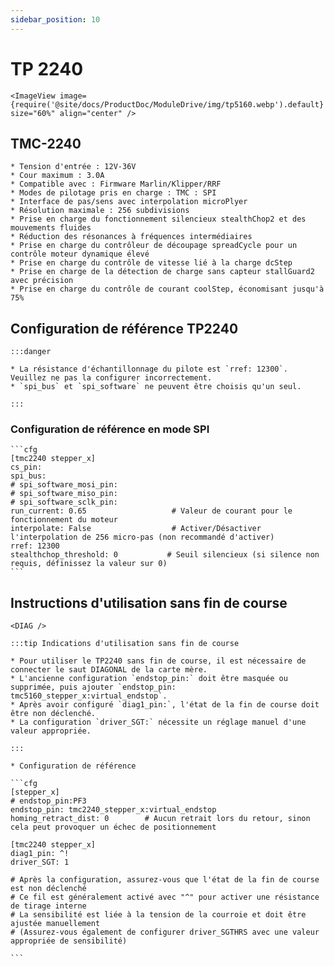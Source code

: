 ```yaml
---
sidebar_position: 10
---
```




# TP 2240

    <ImageView image={require('@site/docs/ProductDoc/ModuleDrive/img/tp5160.webp').default} size="60%" align="center" />

## TMC-2240

    * Tension d'entrée : 12V-36V
    * Cour maximum : 3.0A
    * Compatible avec : Firmware Marlin/Klipper/RRF
    * Modes de pilotage pris en charge : TMC : SPI
    * Interface de pas/sens avec interpolation microPlyer
    * Résolution maximale : 256 subdivisions
    * Prise en charge du fonctionnement silencieux stealthChop2 et des mouvements fluides
    * Réduction des résonances à fréquences intermédiaires
    * Prise en charge du contrôleur de découpage spreadCycle pour un contrôle moteur dynamique élevé
    * Prise en charge du contrôle de vitesse lié à la charge dcStep
    * Prise en charge de la détection de charge sans capteur stallGuard2 avec précision
    * Prise en charge du contrôle de courant coolStep, économisant jusqu'à 75%

## Configuration de référence TP2240

    :::danger

    * La résistance d'échantillonnage du pilote est `rref: 12300`. Veuillez ne pas la configurer incorrectement.
    * `spi_bus` et `spi_software` ne peuvent être choisis qu'un seul.

    :::

### Configuration de référence en mode SPI

    ```cfg
    [tmc2240 stepper_x]
    cs_pin: 
    spi_bus: 
    # spi_software_mosi_pin:
    # spi_software_miso_pin:
    # spi_software_sclk_pin: 
    run_current: 0.65                   # Valeur de courant pour le fonctionnement du moteur
    interpolate: False                  # Activer/Désactiver l'interpolation de 256 micro-pas (non recommandé d'activer)
    rref: 12300
    stealthchop_threshold: 0           # Seuil silencieux (si silence non requis, définissez la valeur sur 0)
    ```

## Instructions d'utilisation sans fin de course

    <DIAG />

    :::tip Indications d'utilisation sans fin de course
    
    * Pour utiliser le TP2240 sans fin de course, il est nécessaire de connecter le saut DIAGONAL de la carte mère.
    * L'ancienne configuration `endstop_pin:` doit être masquée ou supprimée, puis ajouter `endstop_pin: tmc5160_stepper_x:virtual_endstop`.
    * Après avoir configuré `diag1_pin:`, l'état de la fin de course doit être non déclenché.
    * La configuration `driver_SGT:` nécessite un réglage manuel d'une valeur appropriée.

    :::

    * Configuration de référence

    ```cfg
    [stepper_x]
    # endstop_pin:PF3
    endstop_pin: tmc2240_stepper_x:virtual_endstop
    homing_retract_dist: 0        # Aucun retrait lors du retour, sinon cela peut provoquer un échec de positionnement

    [tmc2240 stepper_x]
    diag1_pin: ^!
    driver_SGT: 1

    # Après la configuration, assurez-vous que l'état de la fin de course est non déclenché
    # Ce fil est généralement activé avec "^" pour activer une résistance de tirage interne
    # La sensibilité est liée à la tension de la courroie et doit être ajustée manuellement
    # (Assurez-vous également de configurer driver_SGTHRS avec une valeur appropriée de sensibilité)

    ```
